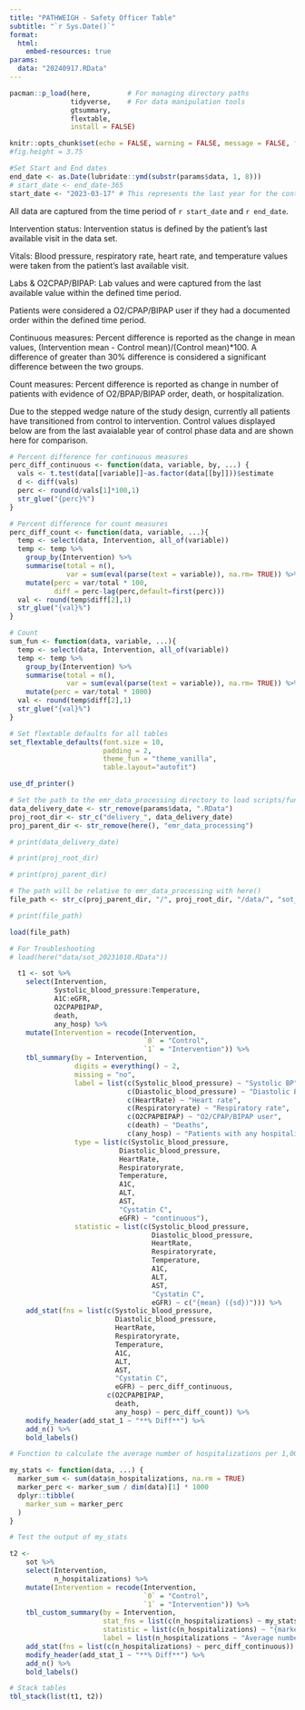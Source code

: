 ```yaml
---
title: "PATHWEIGH - Safety Officer Table"
subtitle: "`r Sys.Date()`"
format:
  html:
    embed-resources: true
params:
  data: "20240917.RData"
---
```


```r
pacman::p_load(here,         # For managing directory paths
               tidyverse,    # For data manipulation tools
               gtsummary,
               flextable,
               install = FALSE)
```

```r
knitr::opts_chunk$set(echo = FALSE, warning = FALSE, message = FALSE, fig.width = 7, dpi = 300)
#fig.height = 3.75
```

```r
#Set Start and End dates
end_date <- as.Date(lubridate::ymd(substr(params$data, 1, 8)))
# start_date <- end_date-365
start_date <- "2023-03-17" # This represents the last year for the control phase visits
```


All data are captured from the time period of `r start_date` and `r end_date`.

Intervention status: Intervention status is defined by the patient's last available visit in the data set.

Vitals: Blood pressure, respiratory rate, heart rate, and temperature values were taken from the patient's last available visit.

Labs & O2CPAP/BIPAP: Lab values and were captured from the last available value within the defined time period.

Patients were considered a O2/CPAP/BIPAP user if they had a documented order within the defined time period.

Continuous measures: Percent difference is reported as the change in mean values, (Intervention mean - Control mean)/(Control mean)\*100. A difference of greater than 30% difference is considered a significant difference between the two groups.

Count measures: Percent difference is reported as change in number of patients with evidence of O2/BPAP/BIPAP order, death, or hospitalization.

Due to the stepped wedge nature of the study design, currently all patients have transitioned from control to intervention. Control values displayed below are from the last avaialable year of control phase data and are shown here for comparison.

```r
# Percent difference for continuous measures
perc_diff_continuous <- function(data, variable, by, ...) {
  vals <- t.test(data[[variable]]~as.factor(data[[by]]))$estimate
  d <- diff(vals)
  perc <- round(d/vals[1]*100,1)
  str_glue("{perc}%")
}

# Percent difference for count measures
perc_diff_count <- function(data, variable, ...){
  temp <- select(data, Intervention, all_of(variable))
  temp <- temp %>%
    group_by(Intervention) %>%
    summarise(total = n(),
              var = sum(eval(parse(text = variable)), na.rm= TRUE)) %>%
    mutate(perc = var/total * 100,
           diff = perc-lag(perc,default=first(perc)))
  val <- round(temp$diff[2],1)
  str_glue("{val}%")
}

# Count
sum_fun <- function(data, variable, ...){
  temp <- select(data, Intervention, all_of(variable))
  temp <- temp %>%
    group_by(Intervention) %>%
    summarise(total = n(),
              var = sum(eval(parse(text = variable)), na.rm= TRUE)) %>%
    mutate(perc = var/total * 1000)
  val <- round(temp$diff[2],1)
  str_glue("{val}%")
}

# Set flextable defaults for all tables
set_flextable_defaults(font.size = 10,
                       padding = 2,
                       theme_fun = "theme_vanilla",
                       table.layout="autofit")

use_df_printer()
```

```r
# Set the path to the emr_data_processing directory to load scripts/functions
data_delivery_date <- str_remove(params$data, ".RData")
proj_root_dir <- str_c("delivery_", data_delivery_date)
proj_parent_dir <- str_remove(here(), "emr_data_processing")
```

```r
# print(data_delivery_date)

# print(proj_root_dir)

# print(proj_parent_dir)
```

```r
# The path will be relative to emr_data_processing with here()
file_path <- str_c(proj_parent_dir, "/", proj_root_dir, "/data/", "sot_", params$data)

# print(file_path)
```

```r
load(file_path)

# For Troubleshooting
# load(here("data/sot_20231010.RData"))
```


```r
  t1 <- sot %>%
    select(Intervention,
           Systolic_blood_pressure:Temperature,
           A1C:eGFR,
           O2CPAPBIPAP,
           death,
           any_hosp) %>%
    mutate(Intervention = recode(Intervention,
                                 `0` = "Control",
                                 `1` = "Intervention")) %>%
    tbl_summary(by = Intervention,
                digits = everything() ~ 2,
                missing = "no",
                label = list(c(Systolic_blood_pressure) ~ "Systolic BP",
                             c(Diastolic_blood_pressure) ~ "Diastolic BP",
                             c(HeartRate) ~ "Heart rate",
                             c(Respiratoryrate) ~ "Respiratory rate",
                             c(O2CPAPBIPAP) ~ "O2/CPAP/BIPAP user",
                             c(death) ~ "Deaths",
                             c(any_hosp) ~ "Patients with any hospitalization"),
                type = list(c(Systolic_blood_pressure,
                           Diastolic_blood_pressure,
                           HeartRate,
                           Respiratoryrate,
                           Temperature,
                           A1C,
                           ALT,
                           AST,
                           "Cystatin C",
                           eGFR) ~ "continuous"),
                statistic = list(c(Systolic_blood_pressure,
                                   Diastolic_blood_pressure,
                                   HeartRate,
                                   Respiratoryrate,
                                   Temperature,
                                   A1C,
                                   ALT,
                                   AST,
                                   "Cystatin C",
                                   eGFR) ~ c("{mean} ({sd})"))) %>%
    add_stat(fns = list(c(Systolic_blood_pressure,
                          Diastolic_blood_pressure,
                          HeartRate,
                          Respiratoryrate,
                          Temperature,
                          A1C,
                          ALT,
                          AST,
                          "Cystatin C",
                          eGFR) ~ perc_diff_continuous,
                        c(O2CPAPBIPAP,
                          death,
                          any_hosp) ~ perc_diff_count)) %>%
    modify_header(add_stat_1 ~ "**% Diff**") %>%
    add_n() %>%
    bold_labels()
```

```r

# Function to calculate the average number of hospitalizations per 1,000 patients

my_stats <- function(data, ...) {
  marker_sum <- sum(data$n_hospitalizations, na.rm = TRUE)
  marker_perc <- marker_sum / dim(data)[1] * 1000
  dplyr::tibble(
    marker_sum = marker_perc
  )
}

# Test the output of my_stats

t2 <-
    sot %>%
    select(Intervention,
           n_hospitalizations) %>%
    mutate(Intervention = recode(Intervention,
                                 `0` = "Control",
                                 `1` = "Intervention")) %>%
    tbl_custom_summary(by = Intervention,
                       stat_fns = list(c(n_hospitalizations) ~ my_stats),
                       statistic = list(c(n_hospitalizations) ~ "{marker_sum}"),
                       label = list(n_hospitalizations ~ "Average number of days hospitalized per 1000 patients")) %>%
    add_stat(fns = list(c(n_hospitalizations) ~ perc_diff_continuous)) %>%
    modify_header(add_stat_1 ~ "**% Diff**") %>%
    add_n() %>%
    bold_labels()
```

```r
# Stack tables
tbl_stack(list(t1, t2))
```


